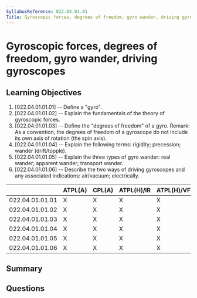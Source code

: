 ```yaml
---
SyllabusReference: 022.04.01.01
Title: Gyroscopic forces, degrees of freedom, gyro wander, driving gyroscopes
---
```


# Gyroscopic forces, degrees of freedom, gyro wander, driving gyroscopes

## Learning Objectives

1. [022.04.01.01.01] -- Define a "gyro".
2. [022.04.01.01.02] -- Explain the fundamentals of the theory of gyroscopic
   forces.
3. [022.04.01.01.03] -- Define the "degrees of freedom" of a gyro. Remark: As a
   convention, the degrees of freedom of a gyroscope do not include its own axis
   of rotation (the spin axis).
4. [022.04.01.01.04] -- Explain the following terms: rigidity; precession;
   wander (drift/topple).
5. [022.04.01.01.05] -- Explain the three types of gyro wander: real wander;
   apparent wander; transport wander.
6. [022.04.01.01.06] -- Describe the two ways of driving gyroscopes and any
   associated indications: air/vacuum; electrically.

|                 | ATPL(A) | CPL(A) | ATPL(H)/IR | ATPL(H)/VFR | CPL(H) | IR  | CBIR(A) |
| --------------- | ------- | ------ | ---------- | ----------- | ------ | --- | ------- |
| 022.04.01.01.01 | X       | X      | X          | X           | X      | X   | X       |
| 022.04.01.01.02 | X       | X      | X          | X           | X      | X   | X       |
| 022.04.01.01.03 | X       | X      | X          | X           | X      | X   | X       |
| 022.04.01.01.04 | X       | X      | X          | X           | X      | X   |         |
| 022.04.01.01.05 | X       | X      | X          | X           | X      | X   |         |
| 022.04.01.01.06 | X       | X      | X          | X           | X      | X   | X       |

## Summary

## Questions
